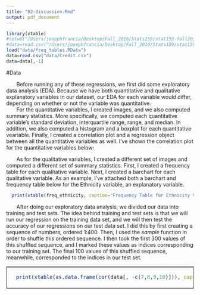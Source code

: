 ```yaml
---
title: "02-discussion.Rmd"
output: pdf_document
---
```

```r
library(xtable)
#setwd("/Users/josephfrancia/Desktop/Fall_2016/Stats159/stat159-fall2016-project2/code/scripts")
#data=read.csv("/Users/josephfrancia/Desktop/Fall_2016/Stats159/stat159-fall2016-project2/data/Credit.csv")
load("data/freq_tables.RData")
data=read.csv("data/Credit.csv")
data=data[,-1]

```

#Data

&nbsp;&nbsp;&nbsp;&nbsp;&nbsp;&nbsp; Before running any of these regressions, we first did some
exploratory data analysis (EDA). Because we have both quantitative and qualitative explanatory variables in our dataset, our EDA for each variable would differ, depending on whether or not the variable was quantitative.  
&nbsp;&nbsp;&nbsp;&nbsp;&nbsp;&nbsp; For the quantitative variables, I created images, and we also computed summary statistics. More specifically, we computed each quantitative variable's standard deviation, interquartile range, range, and median. In addition, we also computed a histogram and a boxplot for each quantitative veariable. Finally, I created a correlation plot and a regression object between all the quantitative variables as well. I've shown the correlation plot for the quantitative variables below: 

<table border = 1>
<tr>
<td>
```r
  print(xtable(as.data.frame(cor(data[, -c(7,8,9,10)])), caption="Correlation Matrix for the Quantitative Variables"), caption.placement='top', comment=F, scalebox='.75')
```
</td>


&nbsp;&nbsp;&nbsp;&nbsp;&nbsp;&nbsp; As for the qualitative variables,  I created a different set of images and computed a different set of summary statistics. First, I created a frequency table for each qualitative variable. Next, I created a barchart for each qualitative variable. As an example, I've attached both a barchart and frequency table below for the Ethnicity variable, an explanatory variable. 

```r
  print(xtable(freq_ethnicity, caption="Frequency Table for Ethnicity Variable"), caption.placement='top', comment=F, scalebox='.75')
```

\begin{figure}[h]
\caption{Barchart for Ethnicity Variable}
\centering
\includegraphics[width=150pt, height=125pt]{images/barchart-Ethnicity.png}
\end{figure}


&nbsp;&nbsp;&nbsp;&nbsp;&nbsp;&nbsp; After doing our exploratory data analysis, we divided our data into training and test sets. The idea behind training and test sets is that we will run our regression on the training data set, and we will then test the accuracy of our regressions on our test data set. I did this by first creating a sequence of numbers, ordered 1:400. Then, I used the *sample* function in order to shuffle this ordered sequence. I then took the first 300 values of this shuffled sequence, and I marked these values as indices corresponding to our training set. The final 100 values of this shuffled sequence, meanwhile, corresponded to the indices in our test set.
